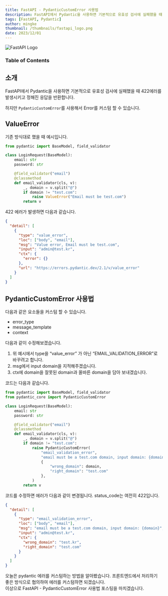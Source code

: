 ```yaml
---
title: FastAPI - PydanticCustomError 사용법
description: FastAPI에서 Pydantic을 사용하면 기본적으로 유효성 검사에 실패했을 때 422에러를 발생시키고 정해진 응답을 반환합니다. 하지만 PydanticCustomError를 사용해서 Error를 커스텀 할 수 있습니다.
tags: [FastAPI, Pydantic]
author: mingke
thumbnail: /thumbnails/fastapi_logo.png
date: 2023/12/01
---
```


<Image src="/thumbnails/fastapi_logo.png" alt="FastAPI Logo" />

### Table of Contents

## 소개

FastAPI에서 Pydantic을 사용하면 기본적으로 유효성 검사에 실패했을 때 422에러를 발생시키고 정해진 응답을 반환합니다.

하지만 `PydanticCustomError`를 사용해서 Error를 커스텀 할 수 있습니다.

## ValueError

기존 방식대로 했을 때 예시입니다.

```python
from pydantic import BaseModel, field_validator

class LoginRequest(BaseModel):
    email: str
    password: str

    @field_validator("email")
    @classmethod
    def email_validator(cls, v):
        _, domain = v.split("@")
        if domain != "test.com":
            raise ValueError("Email must be test.com")
        return v

```

422 에러가 발생하면 다음과 같습니다.

```json
{
  "detail": [
    {
      "type": "value_error",
      "loc": ["body", "email"],
      "msg": "Value error, Email must be test.com",
      "input": "admin@test.kr",
      "ctx": {
        "error": {}
      },
      "url": "https://errors.pydantic.dev/2.1/v/value_error"
    }
  ]
}
```

## PydanticCustomError 사용법

다음과 같은 요소들을 커스텀 할 수 있습니다.

- error_type
- message_template
- context

다음과 같이 수정해보겠습니다.

1. 위 예시에서 type을 “value_error” 가 아닌 “EMAIL_VALIDATION_ERROR”로 바꾸려고 합니다.
2. msg에서 input domain을 지적해주겠습니다.
3. ctx에 domain을 잘못된 domain과 올바른 domain을 담아 보내겠습니다.

코드는 다음과 같습니다.

```python
from pydantic import BaseModel, field_validator
from pydantic_core import PydanticCustomError

class LoginRequest(BaseModel):
    email: str
    password: str

    @field_validator("email")
    @classmethod
    def email_validator(cls, v):
        _, domain = v.split("@")
        if domain != "test.com":
            raise PydanticCustomError(
                "email_validation_error",
                "email must be a test.com domain, input domain: {domain}",
                {
                    "wrong_domain": domain,
                    "right_domain": "test.com"
                },
            )
        return v
```

코드를 수정하면 에러가 다음과 같이 변경됩니다. status_code는 여전히 422입니다.

```json
{
  "detail": [
    {
      "type": "email_validation_error",
      "loc": ["body", "email"],
      "msg": "email must be a test.com domain, input domain: {domain}",
      "input": "admin@test.kr",
      "ctx": {
        "wrong_domain": "test.kr",
        "right_domain": "test.com"
      }
    }
  ]
}
```

오늘은 pydantic 에러를 커스텀하는 방법을 알아봤습니다. 프론트엔드에서 처리하기 좋은 방식으로 협의하여 에러를 커스텀하면 되겠습니다.  
이상으로 FastAPI - PydanticCustomError 사용법 포스팅을 마치겠습니다.
